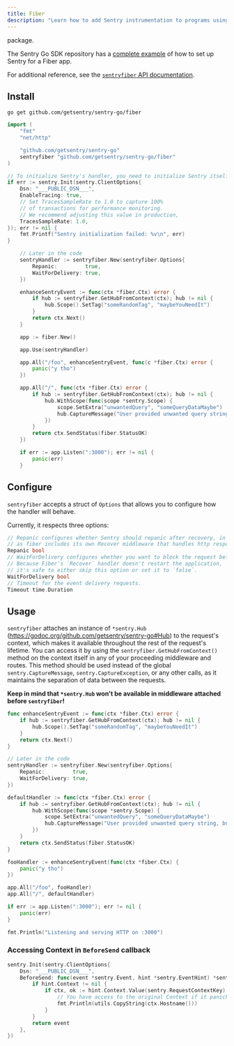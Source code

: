 ```yaml
---
title: Fiber
description: "Learn how to add Sentry instrumentation to programs using the Fiber package."
---
```


package.

The Sentry Go SDK repository has a [complete
example](https://github.com/getsentry/sentry-go/tree/master/_examples/fiber)
of how to set up Sentry for a Fiber app. 

For additional reference, see the [`sentryfiber` API
documentation](https://godoc.org/github.com/getsentry/sentry-go/fiber).

## Install

```shell
go get github.com/getsentry/sentry-go/fiber
```

<Break />

<SignInNote />

```go
import (
	"fmt"
	"net/http"

	"github.com/getsentry/sentry-go"
	sentryfiber "github.com/getsentry/sentry-go/fiber"
)

// To initialize Sentry's handler, you need to initialize Sentry itself beforehand
if err := sentry.Init(sentry.ClientOptions{
	Dsn: "___PUBLIC_DSN___",
	EnableTracing: true,
	// Set TracesSampleRate to 1.0 to capture 100%
	// of transactions for performance monitoring.
	// We recommend adjusting this value in production,
	TracesSampleRate: 1.0,
}); err != nil {
	fmt.Printf("Sentry initialization failed: %v\n", err)
}

    // Later in the code
	sentryHandler := sentryfiber.New(sentryfiber.Options{
		Repanic:         true,
		WaitForDelivery: true,
	})

	enhanceSentryEvent := func(ctx *fiber.Ctx) error {
		if hub := sentryfiber.GetHubFromContext(ctx); hub != nil {
			hub.Scope().SetTag("someRandomTag", "maybeYouNeedIt")
		}
		return ctx.Next()
	}

	app := fiber.New()

	app.Use(sentryHandler)

	app.All("/foo", enhanceSentryEvent, func(c *fiber.Ctx) error {
		panic("y tho")
	})

	app.All("/", func(ctx *fiber.Ctx) error {
		if hub := sentryfiber.GetHubFromContext(ctx); hub != nil {
			hub.WithScope(func(scope *sentry.Scope) {
				scope.SetExtra("unwantedQuery", "someQueryDataMaybe")
				hub.CaptureMessage("User provided unwanted query string, but we recovered just fine")
			})
		}
		return ctx.SendStatus(fiber.StatusOK)
	})

	if err := app.Listen(":3000"); err != nil {
		panic(err)
	}
```

## Configure

`sentryfiber` accepts a struct of `Options` that allows you to configure how the handler will behave.

Currently, it respects three options:

```go
// Repanic configures whether Sentry should repanic after recovery, in most cases it should be set to true,
// as fiber includes its own Recover middleware that handles http responses.
Repanic bool
// WaitForDelivery configures whether you want to block the request before moving forward with the response.
// Because Fiber's `Recover` handler doesn't restart the application,
// it's safe to either skip this option or set it to `false`.
WaitForDelivery bool
// Timeout for the event delivery requests.
Timeout time.Duration
```

## Usage

`sentryfiber` attaches an instance of `*sentry.Hub` (https://godoc.org/github.com/getsentry/sentry-go#Hub) to the request's context, which makes it available throughout the rest of the request's lifetime.
You can access it by using the `sentryfiber.GetHubFromContext()` method on the context itself in any of your proceeding middleware and routes.
This method should be used instead of the global `sentry.CaptureMessage`, `sentry.CaptureException`, or any other calls, as it maintains the separation of data between the requests.

**Keep in mind that `*sentry.Hub` won't be available in middleware attached before `sentryfiber`!**

```go
func enhanceSentryEvent := func(ctx *fiber.Ctx) error {
	if hub := sentryfiber.GetHubFromContext(ctx); hub != nil {
		hub.Scope().SetTag("someRandomTag", "maybeYouNeedIt")
	}
	return ctx.Next()
}

// Later in the code
sentryHandler := sentryfiber.New(sentryfiber.Options{
	Repanic:         true,
	WaitForDelivery: true,
})

defaultHandler := func(ctx *fiber.Ctx) error {
	if hub := sentryfiber.GetHubFromContext(ctx); hub != nil {
		hub.WithScope(func(scope *sentry.Scope) {
			scope.SetExtra("unwantedQuery", "someQueryDataMaybe")
			hub.CaptureMessage("User provided unwanted query string, but we recovered just fine")
		})
	}
	return ctx.SendStatus(fiber.StatusOK)
}

fooHandler := enhanceSentryEvent(func(ctx *fiber.Ctx) {
	panic("y tho")
})

app.All("/foo", fooHandler)
app.All("/", defaultHandler)

if err := app.Listen(":3000"); err != nil {
	panic(err)
}

fmt.Println("Listening and serving HTTP on :3000")
```

### Accessing Context in `BeforeSend` callback

<SignInNote />

```go
sentry.Init(sentry.ClientOptions{
	Dsn: "___PUBLIC_DSN___",
	BeforeSend: func(event *sentry.Event, hint *sentry.EventHint) *sentry.Event {
		if hint.Context != nil {
			if ctx, ok := hint.Context.Value(sentry.RequestContextKey).(*fiber.Ctx); ok {
				// You have access to the original Context if it panicked
				fmt.Println(utils.CopyString(ctx.Hostname()))
			}
		}
		return event
	},
})
```

